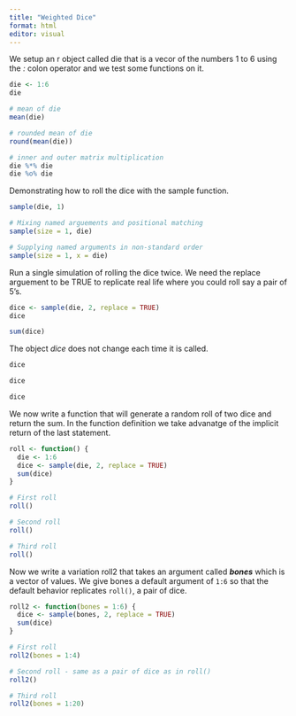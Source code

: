 ```yaml
---
title: "Weighted Dice"
format: html
editor: visual
---
```


We setup an r object called die that is a vecor of the numbers 1 to 6 using the *:* colon operator and we test some functions on it.

```r
die <- 1:6
die

# mean of die
mean(die)

# rounded mean of die
round(mean(die))

# inner and outer matrix multiplication
die %*% die
die %o% die

```

Demonstrating how to roll the dice with the sample function.

```r

sample(die, 1)

# Mixing named arguements and positional matching
sample(size = 1, die)

# Supplying named arguments in non-standard order
sample(size = 1, x = die)

```

Run a single simulation of rolling the dice twice. We need the replace arguement to be TRUE to replicate real life where you could roll say a pair of 5's.

```r
dice <- sample(die, 2, replace = TRUE)
dice

sum(dice)
```
The object *dice* does not change each time it is called.

```r
dice

dice

dice
```
We now write a function that will generate a random roll of two dice and return the sum. In the function definition we take advanatge of the implicit return of the last statement.
```r
roll <- function() {
  die <- 1:6
  dice <- sample(die, 2, replace = TRUE)
  sum(dice)
}

# First roll
roll()

# Second roll
roll()

# Third roll
roll()

```
Now we write a variation roll2 that takes an argument called ***bones*** which is a vector of values.
We give bones a default argument of `1:6` so that the default behavior replicates `roll()`, a pair of dice.
```r
roll2 <- function(bones = 1:6) {
  dice <- sample(bones, 2, replace = TRUE)
  sum(dice)
}

# First roll
roll2(bones = 1:4)

# Second roll - same as a pair of dice as in roll()
roll2()

# Third roll
roll2(bones = 1:20)
```

